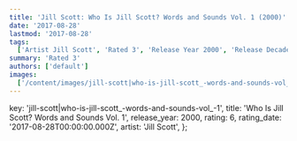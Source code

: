 ```yaml
---
title: 'Jill Scott: Who Is Jill Scott? Words and Sounds Vol. 1 (2000)'
date: '2017-08-28'
lastmod: '2017-08-28'
tags:
  ['Artist Jill Scott', 'Rated 3', 'Release Year 2000', 'Release Decade 2000']
summary: 'Rated 3'
authors: ['default']
images:
  ['/content/images/jill-scott|who-is-jill-scott_-words-and-sounds-vol_-1.jpg']
---
```


  key: 'jill-scott|who-is-jill-scott_-words-and-sounds-vol_-1',
  title: 'Who Is Jill Scott? Words and Sounds Vol. 1',
  release_year: 2000,
  rating: 6,
  rating_date: '2017-08-28T00:00:00.000Z',
  artist: 'Jill Scott',
};

<MusicRating data={data} />
